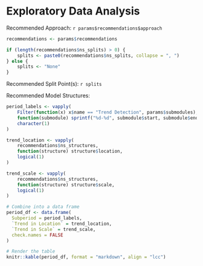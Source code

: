# Exploratory Data Analysis

Recommended Approach: `r params$recommendations$approach`

```r
recommendations <- params$recommendations

if (length(recommendations$ns_splits) > 0) {
	splits <- paste0(recommendations$ns_splits, collapse = ", ")
} else {
	splits <- "None"
}
```

Recommended Split Point(s): `r splits`

Recommended Model Structures:

```r
period_labels <- vapply(
	Filter(function(x) x$name == "Trend Detection", params$submodules), 
	function(submodule) sprintf("%d-%d", submodule$start, submodule$end), 
	character(1)
)

trend_location <- vapply(
	recommendations$ns_structures,
	function(structure) structure$location, 
	logical(1)
)

trend_scale <- vapply(
	recommendations$ns_structures,
	function(structure) structure$scale,
	logical(1)
)

# Combine into a data frame
period_df <- data.frame(
  Subperiod = period_labels,
  `Trend in Location` = trend_location,
  `Trend in Scale` = trend_scale,
  check.names = FALSE
)

# Render the table
knitr::kable(period_df, format = "markdown", align = "lcc")
```


